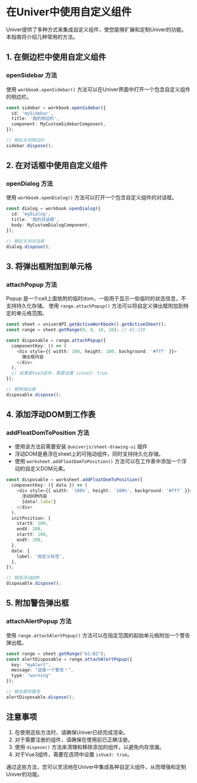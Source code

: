 
# 在Univer中使用自定义组件
<BadgeGroup values={[UniverTypes.SHEET]} value={UniverTypes.SHEET} />

Univer提供了多种方式来集成自定义组件，使您能够扩展和定制Univer的功能。本指南将介绍几种常用的方法。

## 1. 在侧边栏中使用自定义组件

### openSidebar 方法 <VersionBadge version="0.3.0+" />

使用 `workbook.openSidebar()` 方法可以在Univer界面中打开一个包含自定义组件的侧边栏。

```typescript
const sidebar = workbook.openSidebar({
  id: 'mySidebar',
  title: '我的侧边栏',
  component: MyCustomSidebarComponent,
});

// 稍后关闭侧边栏
sidebar.dispose();
```

## 2. 在对话框中使用自定义组件

### openDialog 方法 <VersionBadge version="0.3.0+" />

使用 `workbook.openDialog()` 方法可以打开一个包含自定义组件的对话框。

```typescript
const dialog = workbook.openDialog({
  id: 'myDialog',
  title: '我的对话框',
  body: MyCustomDialogComponent,
});

// 稍后关闭对话框
dialog.dispose();
```

## 3. 将弹出框附加到单元格 <VersionBadge version="0.2.10+" />

### attachPopup 方法

Popup 是一个cell上面依附的临时dom，一般用于显示一些临时的状态信息，不支持持久化存储。
使用 `range.attachPopup()` 方法可以将自定义弹出框附加到特定的单元格范围。

```typescript
const sheet = univerAPI.getActiveWorkbook().getActiveSheet();
const range = sheet.getRange(0, 0, 10, 10); // A1:J10

const disposable = range.attachPopup({
  componentKey: () => (
    <div style={{ width: 100, height: 100, background: '#fff' }}>
      弹出框内容
    </div>
  ),
  // 如果是Vue3组件，需要设置 isVue3: true
});

// 移除弹出框
disposable.dispose();
```

## 4. 添加浮动DOM到工作表 <VersionBadge version="0.2.10+" />

### addFloatDomToPosition 方法

* 使用该方法前需要安装 `@univerjs/sheet-drawing-ui` 插件
* 浮动DOM是悬浮在sheet上的可拖动组件，同时支持持久化存储。
* 使用 `worksheet.addFloatDomToPosition()` 方法可以在工作表中添加一个浮动的自定义DOM元素。

```typescript
const disposable = worksheet.addFloatDomToPosition({
  componentKey: ({ data }) => (
    <div style={{ width: '100%', height: '100%', background: '#fff' }}>
      浮动DOM内容
      {data?.label}
    </div>
  ),
  initPosition: {
    startX: 100,
    endX: 200,
    startY: 100,
    endY: 200,
  },
  data: {
    label: '自定义标签',
  },
});

// 移除浮动DOM
disposable.dispose();
```

## 5. 附加警告弹出框 <VersionBadge version="0.3.0+" />

### attachAlertPopup 方法

使用 `range.attachAlertPopup()` 方法可以在指定范围的起始单元格附加一个警告弹出框。

```typescript
const range = sheet.getRange("A1:B2");
const alertDisposable = range.attachAlertPopup({
  key: "myAlert",
  message: "这是一个警告！",
  type: "warning"
});

// 稍后移除警告
alertDisposable.dispose();
```

## 注意事项

1. 在使用这些方法时，请确保Univer已经完成渲染。
2. 对于需要注册的组件，请确保在使用前已正确注册。
3. 使用 `dispose()` 方法来清理和移除添加的组件，以避免内存泄漏。
4. 对于Vue3组件，需要在选项中设置 `isVue3: true`。

通过这些方法，您可以灵活地在Univer中集成各种自定义组件，从而增强和定制Univer的功能。